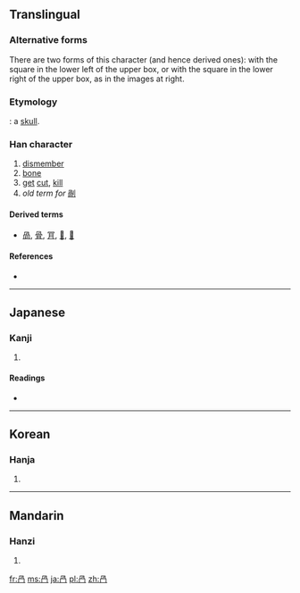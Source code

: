{{also|叧}}
==Translingual==
{{Han stroke|[[File:骨-order.gif|100px]]<br/>Box on right}}
{{Han stroke|[[File:骨-aorder.gif|100px]]<br/>Box on left}}

===Alternative forms===
There are two forms of this character (and hence derived ones): with the square in the lower left of the upper box, or with the square in the lower right of the upper box, as in the images at right.

===Etymology===
{{liushu|p}}: a [[skull]].

===Han character===
{{Han char|rn=13|rad=冂|as=04|sn=6|four=|canj=月弓月 (BNB)}}

# [[dismember]]
# [[bone]]
# [[get]] [[cut]], [[kill]]
# ''old term for'' [[剮]]

====Derived terms====
* [[咼]], [[骨]], [[肎]], [[𠛰]], [[𠕩]]

====References====
* {{Han ref|kx=0129.090|dkj=01525|dj=0290.050|hdz=10100.050|uh=518E|ud=20878}}

----

==Japanese==

===Kanji===
{{ja-kanji|grade=|rs=冂04}}

# {{defn|lang=ja|sort=冂04}}

====Readings====
* {{ja-readings|on=[[か]] (ka), [[け]] (ke)|kun=[[わける]] (wakeru)}}

----

==Korean==

===Hanja===
{{ko-hanja|hangeul=과|rv=gwa|mr=kwa}}

# {{defn|lang=ko|sort=冂04}}

----

==Mandarin==

===Hanzi===
{{cmn-hanzi|pin=[[guǎ]] ([[gua3]])|wg=kua<sup>3</sup>}}

# {{defn|lang=cmn|sort=冂04}}

[[fr:冎]]
[[ms:冎]]
[[ja:冎]]
[[pl:冎]]
[[zh:冎]]